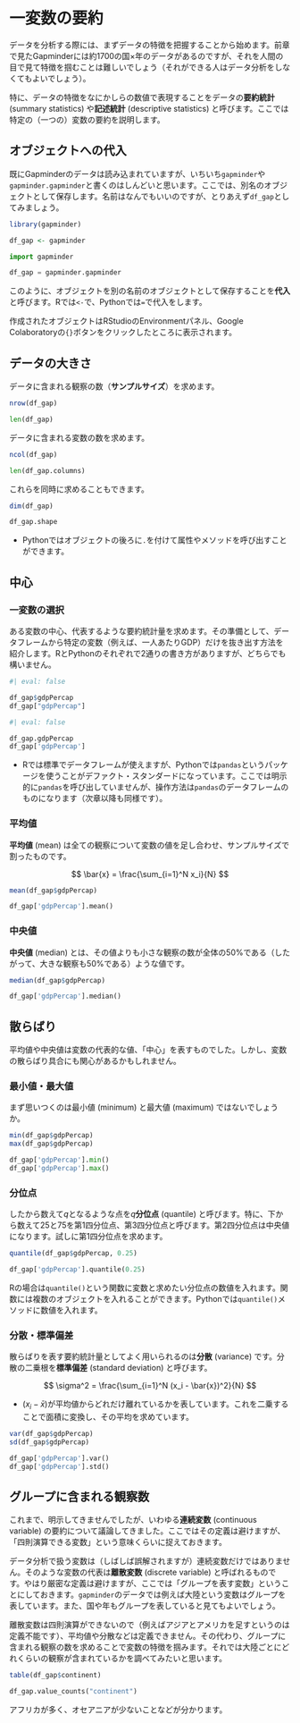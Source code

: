 # 一変数の要約

データを分析する際には、まずデータの特徴を把握することから始めます。前章で見たGapminderには約1700の国$\times$年のデータがあるのですが、それを人間の目で見て特徴を掴むことは難しいでしょう（それができる人はデータ分析をしなくてもよいでしょう）。

特に、データの特徴をなにかしらの数値で表現することをデータの**要約統計** (summary statistics) や**記述統計** (descriptive statistics) と呼びます。ここでは特定の（一つの）変数の要約を説明します。

## オブジェクトへの代入

既にGapminderのデータは読み込まれていますが、いちいち`gapminder`や`gapminder.gapminder`と書くのはしんどいと思います。ここでは、別名のオブジェクトとして保存します。名前はなんでもいいのですが、とりあえず`df_gap`としてみましょう。

```r
library(gapminder)

df_gap <- gapminder
```

```python
import gapminder

df_gap = gapminder.gapminder
```

このように、オブジェクトを別の名前のオブジェクトとして保存することを**代入**と呼びます。Rでは`<-`で、Pythonでは`=`で代入をします。

作成されたオブジェクトはRStudioのEnvironmentパネル、Google Colaboratoryの`{}`ボタンをクリックしたところに表示されます。

## データの大きさ

データに含まれる観察の数（**サンプルサイズ**）を求めます。

```r
nrow(df_gap)
```

```python
len(df_gap)
```

データに含まれる変数の数を求めます。

```r
ncol(df_gap)
```

```python
len(df_gap.columns)
```

これらを同時に求めることもできます。

```r
dim(df_gap)
```

```python
df_gap.shape
```

- Pythonではオブジェクトの後ろに`.`を付けて属性やメソッドを呼び出すことができます。

## 中心

### 一変数の選択

ある変数の中心、代表するような要約統計量を求めます。その準備として、データフレームから特定の変数（例えば、一人あたりGDP）だけを抜き出す方法を紹介します。RとPythonのそれぞれで2通りの書き方がありますが、どちらでも構いません。

```r
#| eval: false

df_gap$gdpPercap
df_gap["gdpPercap"]
```

```python
#| eval: false

df_gap.gdpPercap
df_gap['gdpPercap']
```

- Rでは標準でデータフレームが使えますが、Pythonでは`pandas`というパッケージを使うことがデファクト・スタンダードになっています。ここでは明示的に`pandas`を呼び出していませんが、操作方法は`pandas`のデータフレームのものになります（次章以降も同様です）。

### 平均値

**平均値** (mean) は全ての観察について変数の値を足し合わせ、サンプルサイズで割ったものです。

$$
\bar{x} = \frac{\sum_{i=1}^N x_i}{N}
$$

```r
mean(df_gap$gdpPercap)
```

```python
df_gap['gdpPercap'].mean()
```

### 中央値

**中央値** (median) とは、その値よりも小さな観察の数が全体の50%である（したがって、大きな観察も50%である）ような値です。

```r
median(df_gap$gdpPercap)
```

```python
df_gap['gdpPercap'].median()
```

## 散らばり

平均値や中央値は変数の代表的な値、「中心」を表すものでした。しかし、変数の散らばり具合にも関心があるかもしれません。

### 最小値・最大値

まず思いつくのは最小値 (minimum) と最大値 (maximum) ではないでしょうか。

```r
min(df_gap$gdpPercap)
max(df_gap$gdpPercap)
```

```python
df_gap['gdpPercap'].min()
df_gap['gdpPercap'].max()
```

### 分位点

したから数えて$q%$となるような点を$q$**分位点** (quantile) と呼びます。特に、下から数えて$25%$と$75%$を第1四分位点、第3四分位点と呼びます。第2四分位点は中央値になります。試しに第1四分位点を求めます。

```r
quantile(df_gap$gdpPercap, 0.25)
```

```python
df_gap['gdpPercap'].quantile(0.25)
```

Rの場合は`quantile()`という関数に変数と求めたい分位点の数値を入れます。関数には複数のオブジェクトを入れることができます。Pythonでは`quantile()`メソッドに数値を入れます。

### 分散・標準偏差

散らばりを表す要約統計量としてよく用いられるのは**分散** (variance) です。分散の二乗根を**標準偏差** (standard deviation) と呼びます。

$$
\sigma^2 = \frac{\sum_{i=1}^N (x_i - \bar{x})^2}{N}
$$

- $(x_i - \bar{x})$が平均値からどれだけ離れているかを表しています。これを二乗することで面積に変換し、その平均を求めています。

```r
var(df_gap$gdpPercap)
sd(df_gap$gdpPercap)
```

```python
df_gap['gdpPercap'].var()
df_gap['gdpPercap'].std()
```

## グループに含まれる観察数

これまで、明示してきませんでしたが、いわゆる**連続変数** (continuous variable) の要約について議論してきました。ここではその定義は避けますが、「四則演算できる変数」という意味くらいに捉えておきます。

データ分析で扱う変数は（しばしば誤解されますが）連続変数だけではありません。そのような変数の代表は**離散変数** (discrete variable) と呼ばれるものです。やはり厳密な定義は避けますが、ここでは「グループを表す変数」ということにしておきます。`gapminder`のデータでは例えば大陸という変数はグループを表しています。また、国や年もグループを表していると見てもよいでしょう。

離散変数は四則演算ができないので（例えばアジアとアメリカを足すというのは定義不能です）、平均値や分散などは定義できません。その代わり、グループに含まれる観察の数を求めることで変数の特徴を掴みます。それでは大陸ごとにどれくらいの観察が含まれているかを調べてみたいと思います。

```r
table(df_gap$continent)
```

```python
df_gap.value_counts("continent")
```

アフリカが多く、オセアニアが少ないことなどが分かります。
